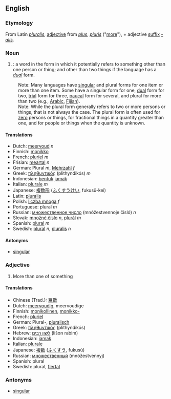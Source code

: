 ==English==
===Etymology===
From Latin ''[[pluralis]]'', [[adjective]] from ''[[plus]]'', ''[[pluris]]'' ("[[more]]"), + adjective [[suffix]] ''[[-alis]]''.

===Noun===
#{{grammar}}: a word in the form in which it potentially refers to something other than one person or thing; and other than two things if the language has a ''[[dual]]'' form.
:Note: Many languages have [[singular]] and plural forms for one item or more than one item.  Some have a singular form for one, [[dual]] form for two, [[trial]] form for three, [[paucal]] form for several, and plural for more than two (e.g., [[Arabic]], [[Fijian]]).
:Note: While the plural form generally refers to two or more persons or things, that is not always the case. The plural form is often used for [[zero]] persons or things, for fractional things in a quantity greater than one, and for people or things when the quantity is unknown.

====Translations====
*Dutch: [[meervoud]] ''n''
*Finnish: [[monikko]]
*French: [[pluriel]] ''m''
*Frisian: [[meartal]] ''n''
*German: Plural ''m'', [[Mehrzahl]] ''f''
*Greek: [[πληθυντικός]] (plithyndikós) ''m''
*Indonesian: [[bentuk]] [[jamak]]
*Italian: [[plurale]] ''m''
*Japanese: [[複数形]] ([[ふくすうけい]], fukusū-kei)
*Latin: [[pluralis]]
*Polish: [[liczba mnoga]] ''f''
*Portuguese: plural ''m''
*Russian: [[множественное число]] (mnóžestvennoje čisló) ''n''
*Slovak: [[množné číslo]] ''n'', [[plurál]] ''m''
*Spanish: [[:es:plural|plural]] ''m''
*Swedish: [[plural#Swedish|plural]] ''n'', [[pluralis]] ''n''

====Antonyms====
*[[singular]]

===Adjective===
# More than one of something

====Translations====
*Chinese (Trad.): [[眾數]]
*Dutch: [[meervoudig]], meervoudige
*Finnish: [[monikollinen]], [[monikko-]]
*French: [[pluriel]]
*German: Plural-, [[pluralisch]]
*Greek: [[πληθυντικός]] (plithyndikós)
*Hebrew: [[לשון רבים]] (lišon rabim)
*Indonesian: [[jamak]]
*Italian: [[plurale]]
*Japanese: [[複数]] ([[ふくすう]], fukusū)
*Russian: [[множественный]] (mnóžestvennyj)
*Spanish: plural
*Swedish: plural, [[flertal]]

===Antonyms===
*[[singular]]